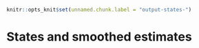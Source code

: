 ```r
knitr::opts_knit$set(unnamed.chunk.label = "output-states-")
```

# States and smoothed estimates {#chap-states}

